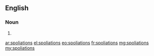 ==English==

===Noun===
{{head|en|noun plural form}}

# {{plural of|spoliation|lang=en}}

[[ar:spoliations]]
[[el:spoliations]]
[[eo:spoliations]]
[[fr:spoliations]]
[[mg:spoliations]]
[[my:spoliations]]